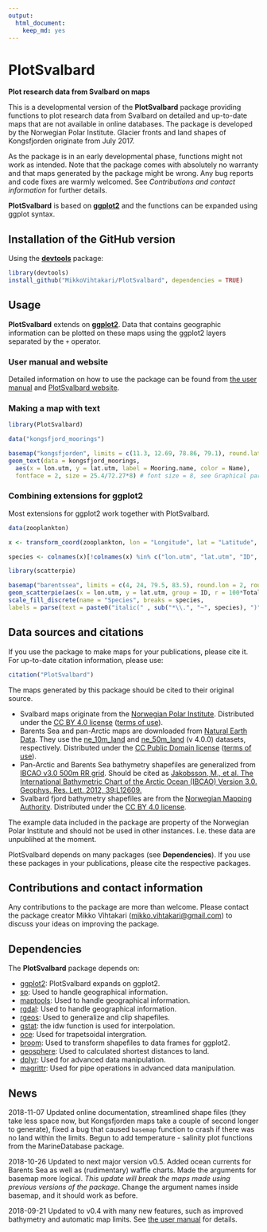```yaml
---
output: 
  html_document: 
    keep_md: yes
---
```

PlotSvalbard
======
**Plot research data from Svalbard on maps**

This is a developmental version of the **PlotSvalbard** package providing functions to plot research data from Svalbard on detailed and up-to-date maps that are not available in online databases. The package is developed by the Norwegian Polar Institute. Glacier fronts and land shapes of Kongsfjorden originate from July 2017.

As the package is in an early developmental phase, functions might not work as intended. Note that the package comes with absolutely no warranty and that maps generated by the package might be wrong. Any bug reports and code fixes are warmly welcomed. See *Contributions and contact information* for further details.

**PlotSvalbard** is based on [**ggplot2**](http://ggplot2.tidyverse.org/reference/) and the functions can be expanded using ggplot syntax.

Installation of the GitHub version
-------
Using the [**devtools**](https://cran.r-project.org/web/packages/devtools/index.html) package:

```r
library(devtools)
install_github("MikkoVihtakari/PlotSvalbard", dependencies = TRUE)
```

Usage
-------
**PlotSvalbard** extends on [**ggplot2**](http://ggplot2.tidyverse.org/reference/). Data that contains geographic information can be plotted on these maps using the ggplot2 layers separated by the `+` operator.

### User manual and website

Detailed information on how to use the package can be found from [the user manual](https://mikkovihtakari.github.io/PlotSvalbard/articles/PlotSvalbard_user_manual.html) and [PlotSvalbard website](https://mikkovihtakari.github.io/PlotSvalbard/index.html).

### Making a map with text

```r
library(PlotSvalbard)

data("kongsfjord_moorings")

basemap("kongsfjorden", limits = c(11.3, 12.69, 78.86, 79.1), round.lat = 0.05, round.lon = 0.5) + 
geom_text(data = kongsfjord_moorings,
  aes(x = lon.utm, y = lat.utm, label = Mooring.name, color = Name), 
  fontface = 2, size = 25.4/72.27*8) # font size = 8, see Graphical parameters
```

### Combining extensions for ggplot2

Most extensions for ggplot2 work together with PlotSvalbard.

```r
data(zooplankton)

x <- transform_coord(zooplankton, lon = "Longitude", lat = "Latitude", bind = TRUE)

species <- colnames(x)[!colnames(x) %in% c("lon.utm", "lat.utm", "ID", "Longitude", "Latitude", "Total")]

library(scatterpie)

basemap("barentssea", limits = c(4, 24, 79.5, 83.5), round.lon = 2, round.lat = 1) +
geom_scatterpie(aes(x = lon.utm, y = lat.utm, group = ID, r = 100*Total), data = x, cols = species, size = 0.1) +
scale_fill_discrete(name = "Species", breaks = species, 
labels = parse(text = paste0("italic(" , sub("*\\.", "~", species), ")")))
```

Data sources and citations
-------

If you use the package to make maps for your publications, please cite it. For up-to-date citation information, please use:

```r
citation("PlotSvalbard")
```

The maps generated by this package should be cited to their original source. 

- Svalbard maps originate from the [Norwegian Polar Institute](http://geodata.npolar.no/). Distributed under the [CC BY 4.0 license](https://creativecommons.org/licenses/by/4.0/) ([terms of use](http://geodata.npolar.no/bruksvilkar/)).
- Barents Sea and pan-Arctic maps are downloaded from [Natural Earth Data](http://www.naturalearthdata.com). They use the [ne_10m_land](http://www.naturalearthdata.com/downloads/10m-physical-vectors/) and [ne_50m_land](http://www.naturalearthdata.com/downloads/50m-physical-vectors/) (v 4.0.0) datasets, respectively. Distributed under the [CC Public Domain license](https://creativecommons.org/publicdomain/) ([terms of use](http://www.naturalearthdata.com/about/terms-of-use/)).
- Pan-Arctic and Barents Sea bathymetry shapefiles are generalized from [IBCAO v3.0 500m RR grid](https://www.ngdc.noaa.gov/mgg/bathymetry/arctic/ibcaoversion3.html). Should be cited as [Jakobsson, M., et al. The International Bathymetric Chart of the Arctic Ocean (IBCAO) Version 3.0. Geophys. Res. Lett. 2012, 39:L12609.](https://www.ngdc.noaa.gov/mgg/bathymetry/arctic/2012GL052219.pdf)
- Svalbard fjord bathymetry shapefiles are from the [Norwegian Mapping Authority](https://kartkatalog.geonorge.no/metadata/kartverket/dybdedata/2751aacf-5472-4850-a208-3532a51c529a). Distributed under the [CC BY 4.0 license](https://creativecommons.org/licenses/by/4.0/).

The example data included in the package are property of the Norwegian Polar Institute and should not be used in other instances. I.e. these data are unpublihed at the moment.

PlotSvalbard depends on many packages (see **Dependencies**). If you use these packages in your publications, please cite the respective packages.

Contributions and contact information
-------
Any contributions to the package are more than welcome. Please contact the package creator Mikko Vihtakari (<mikko.vihtakari@gmail.com>) to discuss your ideas on improving the package.

Dependencies
--------
The **PlotSvalbard** package depends on:

- [ggplot2][ggplot2]: PlotSvalbard expands on ggplot2.
- [sp][sp]: Used to handle geographical information.
- [maptools][maptools]: Used to handle geographical information.
- [rgdal][rgdal]: Used to handle geographical information.
- [rgeos][rgeos]: Used to generalize and clip shapefiles.
- [gstat][gstat]: the idw function is used for interpolation.
- [oce][oce]: Used for trapetsoidal intergration.
- [broom][broom]: Used to transform shapefiles to data frames for ggplot2.
- [geosphere][geosphere]: Used to calculated shortest distances to land.
- [dplyr][dplyr]: Used for advanced data manipulation.
- [magrittr][magrittr]: Used for pipe operations in advanced data manipulation.

[ggplot2]: http://ggplot2.tidyverse.org/reference/
[sp]: https://cran.r-project.org/web/packages/sp/index.html
[maptools]: https://cran.r-project.org/web/packages/maptools/index.html
[rgdal]: https://cran.r-project.org/web/packages/rgdal/index.html
[rgeos]: https://cran.r-project.org/web/packages/rgeos/index.html
[gstat]: https://cran.r-project.org/web/packages/gstat/index.html
[oce]: https://cran.r-project.org/web/packages/oce/index.html
[broom]: https://cran.r-project.org/web/packages/broom/index.html
[geosphere]: https://cran.r-project.org/web/packages/geosphere/index.html
[dplyr]: https://cran.r-project.org/web/packages/dplyr/index.html
[magrittr]: https://cran.r-project.org/web/packages/magrittr/index.html

News
--------
2018-11-07 Updated online documentation, streamlined shape files (they take less space now, but Kongsfjorden maps take a couple of second longer to generate), fixed a bug that caused `basemap` function to crash if there was no land within the limits. Begun to add temperature - salinity plot functions from the MarineDatabase package.

2018-10-26 Updated to next major version v0.5. Added ocean currents for Barents Sea as well as (rudimentary) waffle charts. Made the arguments for basemap more logical. *This update will break the maps made using previous versions of the package*. Change the argument names inside basemap, and it should work as before.

2018-09-21 Updated to v0.4 with many new features, such as improved bathymetry and automatic map limits. See [the user manual](https://mikkovihtakari.github.io/PlotSvalbard/articles/PlotSvalbard_user_manual.html) for details. 
